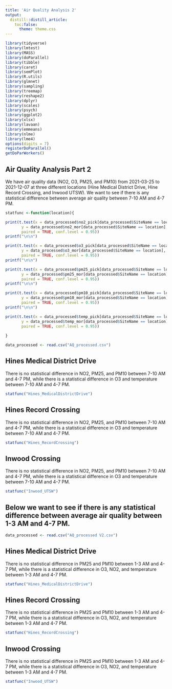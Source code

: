 ---
title: 'Air Quality Analysis 2'
output:
  distill::distill_article:
    toc:false:
      theme: theme.css
---


```{r include = FALSE}
library(tidyverse)
library(lmtest)
library(MASS)
library(doParallel)
library(tibble)
library(caret)
library(semPlot)
library(R.utils)
library(glmnet)
library(sampling)
library(treemap)
library(reshape2)
library(dplyr)
library(scales)
library(psych)
library(ggplot2)
library(xlsx)
library(lavaan)
library(emmeans)
library(nlme)
library(lme4)
options(digits = 7)
registerDoParallel()
getDoParWorkers()
```

## Air Quality Analysis Part 2{-}
We have air quality data (NO2, O3, PM25, and PM10) from 2021-03-25 to 2021-12-07 at three different locations (Hine Medical District Drive, Hine Record Crossing, and Inwood UTSW). We want to see if there is any statistical difference between average air quality between 7-10 AM and 4-7 PM.


```{r include = FALSE}
statfunc <-function(location){

print(t.test(x = data_processed$no2_pick[data_processed$SiteName == location], 
       y = data_processed$no2_mor[data_processed$SiteName == location], 
       paired = TRUE, conf.level = 0.95))
printf("\n\n")

print(t.test(x = data_processed$o3_pick[data_processed$SiteName == location], 
       y = data_processed$o3_mor[data_processed$SiteName == location], 
       paired = TRUE, conf.level = 0.95))
printf("\n\n")

print(t.test(x = data_processed$pm25_pick[data_processed$SiteName == location], 
       y = data_processed$pm25_mor[data_processed$SiteName == location], 
       paired = TRUE, conf.level = 0.95))
printf("\n\n")

print(t.test(x = data_processed$pm10_pick[data_processed$SiteName == location], 
       y = data_processed$pm10_mor[data_processed$SiteName == location], 
       paired = TRUE, conf.level = 0.95))
printf("\n\n")

print(t.test(x = data_processed$temp_pick[data_processed$SiteName == location], 
       y = data_processed$temp_mor[data_processed$SiteName == location], 
       paired = TRUE, conf.level = 0.95))
  
}

```

```{r include = FALSE}
data_processed <- read.csv("AQ_processed.csv")
```

## Hines Medical District Drive {-}
There is no statistical difference in NO2, PM25, and PM10 between 7-10 AM and 4-7 PM, while there is a statistical difference in O3 and temperature between 7-10 AM and 4-7 PM.

```{r, echo = FALSE, message=FALSE, warning=FALSE, fig.width=10,fig.height=5, layout="l-body-outset"}
statfunc("Hines_MedicalDistrictDrive")
```
## Hines Record Crossing {-}
There is no statistical difference in NO2, PM25, and PM10 between 7-10 AM and 4-7 PM, while there is a statistical difference in O3 and temperature between 7-10 AM and 4-7 PM.

```{r, echo = FALSE, message=FALSE, warning=FALSE, fig.width=10,fig.height=5, layout="l-body-outset"}
statfunc("Hines_RecordCrossing")
```
## Inwood Crossing {-}
There is no statistical difference in NO2, PM25, and PM10 between 7-10 AM and 4-7 PM, while there is a statistical difference in O3 and temperature between 7-10 AM and 4-7 PM.

```{r, echo = FALSE, message=FALSE, warning=FALSE, fig.width=10,fig.height=5, layout="l-body-outset"}
statfunc("Inwood_UTSW")
```

## Below we want to see if there is any statistical difference between average air quality between 1-3 AM and 4-7 PM.


```{r include = FALSE}
data_processed <- read.csv("AQ_processed V2.csv")
```

## Hines Medical District Drive {-}
There is no statistical difference in PM25 and PM10 between 1-3 AM and 4-7 PM, while there is a statistical difference in O3, NO2, and temperature between 1-3 AM and 4-7 PM.

```{r, echo = FALSE, message=FALSE, warning=FALSE, fig.width=10,fig.height=5, layout="l-body-outset"}
statfunc("Hines_MedicalDistrictDrive")
```
## Hines Record Crossing {-}
There is no statistical difference in PM25 and PM10 between 1-3 AM and 4-7 PM, while there is a statistical difference in O3, NO2, and temperature between 1-3 AM and 4-7 PM.

```{r, echo = FALSE, message=FALSE, warning=FALSE, fig.width=10,fig.height=5, layout="l-body-outset"}
statfunc("Hines_RecordCrossing")
```

## Inwood Crossing {-}
There is no statistical difference in PM25 and PM10 between 1-3 AM and 4-7 PM, while there is a statistical difference in O3, NO2, and temperature between 1-3 AM and 4-7 PM.

```{r, echo = FALSE, message=FALSE, warning=FALSE, fig.width=10,fig.height=5, layout="l-body-outset"}
statfunc("Inwood_UTSW")
```